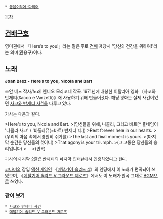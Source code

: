  * [[동음이의어·다의어]]

[[목차]]

== [[건배]]구호 ==
영미권에서 「Here's to you!」라는 말은 주로 [[건배]] 제창시 '당신의 건강을 위하여!'라는 의미(관용구)이다.

== 노래 ==
{{{#!html
<iframe width="420" height="315" src="//www.youtube.com/embed/7oday_Fc-Gc?rel=0" frameborder="0" allowfullscreen></iframe>
}}}
'''Joan Baez - Here's to you, Nicola and Bart'''

조안 베즈 작사/노래, 엔니오 모리꼬네 작곡. 1971년에 개봉한 이탈리아 영화 《사코와 반제티(Sacco e Vanzetti)》에 사용하기 위해 만들어졌다. 해당 영화는 실제 사건이었던 [[사코와 반제티 사건]]을 다루고 있다.

가사는 다음과 같다. 

>Here's to you, Nicola and Bart.
>(당신들을 위해, 니콜라, 그리고 바트[* 풀네임이 '니콜라 사코' / '바톨레뮤(=바트) 반제티'다.])
>Rest forever here in our hearts.
>(우리의 마음 속에서 영원히 쉬기를)
>The last and final moment is yours.
>(마지막 순간은 당신들의 것이니)
>That agony is your triumph.
>(그 고통은 당신들의 승리입니다)
>　
>(반복)

가사의 마지막 2줄은 반제티의 마지막 인터뷰에서 인용하였다고 한다.


[[코나미]]의 잠입 [[액션 게임]]인 《[[메탈기어 솔리드 4]]》의 엔딩에서 이 노래가 편곡되어 쓰였으며, 《[[메탈기어 솔리드 V 그라운드 제로즈]]》에서도 이 노래가 원곡 그대로 [[BGM]]으로 쓰였다. 
=== 같이 보기 ===
 * [[사코와 반제티 사건]]
 * [[메탈기어 솔리드 V 그라운드 제로즈]]
